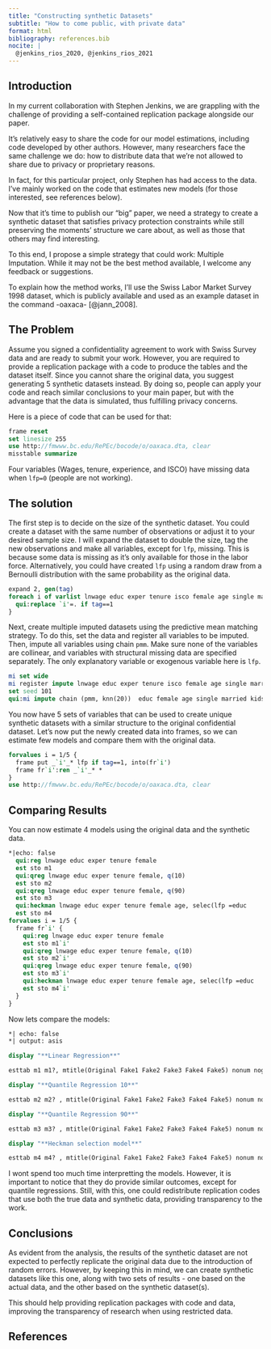 ```yaml
---
title: "Constructing synthetic Datasets"
subtitle: "How to come public, with private data"
format: html
bibliography: references.bib
nocite: |
  @jenkins_rios_2020, @jenkins_rios_2021
---
```


## Introduction 

In my current collaboration with Stephen Jenkins, we are grappling with the challenge of providing a self-contained replication package alongside our paper.

It's relatively easy to share the code for our model estimations, including code developed by other authors. However, many researchers face the same challenge we do: how to distribute data that we're not allowed to share due to privacy or proprietary reasons.

In fact, for this particular project, only Stephen has had access to the data. I've mainly worked on the code that estimates new models (for those interested, see references below).

Now that it's time to publish our "big" paper, we need a strategy to create a synthetic dataset that satisfies privacy protection constraints while still preserving the moments' structure we care about, as well as those that others may find interesting.

To this end, I propose a simple strategy that could work: Multiple Imputation. While it may not be the best method available, I welcome any feedback or suggestions.

To explain how the method works, I'll use the Swiss Labor Market Survey 1998 dataset, which is publicly available and used as an example dataset in the command -oaxaca- [@jann_2008].

## The Problem

Assume you signed a confidentiality agreement to work with Swiss Survey data and are ready to submit your work. However, you are required to provide a replication package with a code to produce the tables and the dataset itself. Since you cannot share the original data, you suggest generating 5 synthetic datasets instead. By doing so, people can apply your code and reach similar conclusions to your main paper, but with the advantage that the data is simulated, thus fulfilling privacy concerns.

Here is a piece of code that can be used for that:

```stata
frame reset
set linesize 255
use http://fmwww.bc.edu/RePEc/bocode/o/oaxaca.dta, clear
misstable summarize
```

Four variables (Wages, tenure, experience, and ISCO) have missing data when `lfp=0` (people are not working). 

## The solution

The first step is to decide on the size of the synthetic dataset. You could create a dataset with the same number of observations or adjust it to your desired sample size. I will expand the dataset to double the size, tag the new observations and make all variables, except for `lfp`, missing. This is because some data is missing as it's only available for those in the labor force. Alternatively, you could have created `lfp` using a random draw from a Bernoulli distribution with the same probability as the original data.

```stata
expand 2, gen(tag)
foreach i of varlist lnwage educ exper tenure isco female age single married divorced kids6 kids714 wt {
  qui:replace `i'=. if tag==1
}
```

Next, create multiple imputed datasets using the predictive mean matching strategy. To do this, set the data and register all variables to be imputed. Then, impute all variables using chain `pmm`. Make sure none of the variables are collinear, and variables with structural missing data are specified separately. The only explanatory variable or exogenous variable here is `lfp`.

```stata
mi set wide
mi register impute lnwage educ exper tenure isco female age single married kids6 kids714 wt
set seed 101
qui:mi impute chain (pmm, knn(20))  educ female age single married kids6 kids714 wt (pmm if lfp==1, knn(20) ) lnwage  exper tenure isco  = lfp, add(5)
```

You now have 5 sets of variables that can be used to create unique synthetic datasets with a similar structure to the original confidential dataset. Let's now put the newly created data into frames, so we can estimate few models and compare them with the original data.

```stata
forvalues i = 1/5 {
  frame put _`i'_* lfp if tag==1, into(fr`i')
  frame fr`i':ren _`i'_* *
}
use http://fmwww.bc.edu/RePEc/bocode/o/oaxaca.dta, clear
```

## Comparing Results

You can now estimate 4 models using the original data and the synthetic data. 

```stata
*|echo: false
  qui:reg lnwage educ exper tenure female
  est sto m1
  qui:qreg lnwage educ exper tenure female, q(10)
  est sto m2
  qui:qreg lnwage educ exper tenure female, q(90)
  est sto m3
  qui:heckman lnwage educ exper tenure female age, selec(lfp =educ     female age single married kids6 kids714) two
  est sto m4
forvalues i = 1/5 { 
  frame fr`i' {
    qui:reg lnwage educ exper tenure female
    est sto m1`i'
    qui:qreg lnwage educ exper tenure female, q(10)
    est sto m2`i'    
    qui:qreg lnwage educ exper tenure female, q(90)
    est sto m3`i'
    qui:heckman lnwage educ exper tenure female age, selec(lfp =educ     female age single married kids6 kids714) two
    est sto m4`i'
  }
} 
```
Now lets compare the models:

```stata
*| echo: false
*| output: asis

display "**Linear Regression**"

esttab m1 m1?, mtitle(Original Fake1 Fake2 Fake3 Fake4 Fake5) nonum nogaps md se compress b(3)

display "**Quantile Regression 10**"

esttab m2 m2? , mtitle(Original Fake1 Fake2 Fake3 Fake4 Fake5) nonum nogaps md se compress b(3)

display "**Quantile Regression 90**"

esttab m3 m3? , mtitle(Original Fake1 Fake2 Fake3 Fake4 Fake5) nonum nogaps md se compress b(3)

display "**Heckman selection model**"

esttab m4 m4? , mtitle(Original Fake1 Fake2 Fake3 Fake4 Fake5) nonum nogaps md se compress b(3)
```

I wont spend too much time interpretting the models. However, it is important to notice that they do provide similar outcomes, except for quantile regressions. Still, with this, one could redistribute replication codes that use both the true data and synthetic data, providing transparency to the work.

## Conclusions

As evident from the analysis, the results of the synthetic dataset are not expected to perfectly replicate the original data due to the introduction of random errors. However, by keeping this in mind, we can create synthetic datasets like this one, along with two sets of results - one based on the actual data, and the other based on the synthetic dataset(s).

This should help providing replication packages with code and data, improving the transparency of research when using restricted data.

## References

::: {#refs}
:::
